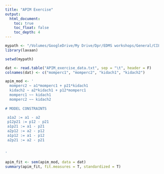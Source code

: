 ```yaml
---
title: "APIM Exercise"
output:
  html_document:
    toc: true
    toc_float: false
    toc_depth: 4
---
```


```r
mypath <- "/Volumes/GoogleDrive/My Drive/Dpr/EDMS workshops/General/CILVR 2020-2021/Hancock-SEM/Code Files/Hancock_SEM1_Mplus_files/2b. Path Analysis Extensions/2b.Solutions"
library(lavaan)
```

```r
setwd(mypath)

dat <- read.table("APIM_exercise_data.txt", sep = "\t", header = F)
colnames(dat) <- c("momperc1", "momperc2", "kidach1", "kidach2")

apim_mod <- '
  momperc2 ~ a1*momperc1 + p21*kidach1
  kidach2 ~ a2*kidach1 + p12*momperc1
  momperc1 ~~ kidach1
  momperc2 ~~ kidach2
  
# MODEL CONSTRAINTS

 a1a2 := a1 - a2
 p12p21 := p12 - p21
 a1p21 := a1 - p21
 a2p12 := a2 - p12
 a1p12 := a1 - p12
 a2p21 := a2 - p21


'

apim_fit <- sem(apim_mod, data = dat)
summary(apim_fit, fit.measures = T, standardized = T)

```

